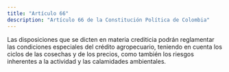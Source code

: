 ```yaml
---
title: "Artículo 66"
description: "Artículo 66 de la Constitución Política de Colombia"
---
```

Las disposiciones que se dicten
en materia crediticia podrán reglamentar las condiciones especiales del crédito agropecuario, teniendo en cuenta los ciclos de las cosechas y de los
precios, como también los riesgos inherentes a la
actividad y las calamidades ambientales.
